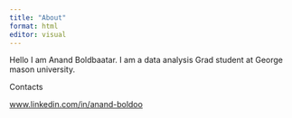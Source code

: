 ```yaml
---
title: "About"
format: html
editor: visual
---
```


Hello I am Anand Boldbaatar. I am a data analysis Grad student at George mason university.

Contacts

[www.linkedin.com/in/anand-boldoo](www.linkedin.com/in/anand-boldoo)
